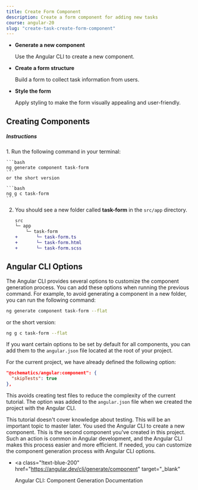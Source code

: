 ```yaml
---
title: Create Form Component
description: Create a form component for adding new tasks
course: angular-20
slug: "create-task-create-form-component"
---
```



<NotificationCard state="objective" title="Chapter Objectives">
  <ul className="list-disc pl-4 space-y-2">
    <li>
      <strong>Generate a new component</strong>
      <p>Use the Angular CLI to create a new component.</p>
    </li>
    <li>
      <strong>Create a form structure</strong>
      <p>Build a form to collect task information from users.</p>
    </li>
    <li>
      <strong>Style the form</strong>
      <p>
        Apply styling to make the form visually appealing and user-friendly.
      </p>
    </li>
  </ul>
</NotificationCard>

## Creating Components

##### Instructions

<Steps>
1. Run the following command in your terminal:

    ```bash
    ng generate component task-form
    ```
    or the short version

    ```bash
    ng g c task-form
    ```

2. You should see a new folder called **task-form** in the `src/app` directory.

   ```diff
   src
   └─ app
       └─ task-form
   +       └─ task-form.ts
   +       └─ task-form.html
   +       └─ task-form.scss
   ```

</Steps>

## Angular CLI Options

The Angular CLI provides several options to customize the component generation process.
You can add these options when running the previous command. For example, to avoid generating a component in a new folder, you can run the following command:

```bash
ng generate component task-form --flat
```

or the short version:

```bash
ng g c task-form --flat
```

If you want certain options to be set by default for all components, you can add them to the `angular.json` file located at the root of your project.

For the current project, we have already defined the following option:

```json
"@schematics/angular:component": {
  "skipTests": true
},
```

This avoids creating test files to reduce the complexity of the current tutorial.
The option was added to the `angular.json` file when we created the project with the Angular CLI.

<NotificationCard state="info" title="Testing">
  This tutorial doesn't cover knowledge about testing. This will be an important
  topic to master later.
</NotificationCard>

<NotificationCard state="success" title="What you've learned">
  You used the Angular CLI to create a new component. This is the second
  component you've created in this project. Such an action is common in Angular
  development, and the Angular CLI makes this process easier and more efficient.
  If needed, you can customize the component generation process with Angular CLI
  options.
</NotificationCard>

<br />

- <a
    class="!text-blue-200"
    href="https://angular.dev/cli/generate/component"
    target="_blank"
  >
    Angular CLI: Component Generation Documentation
  </a>

